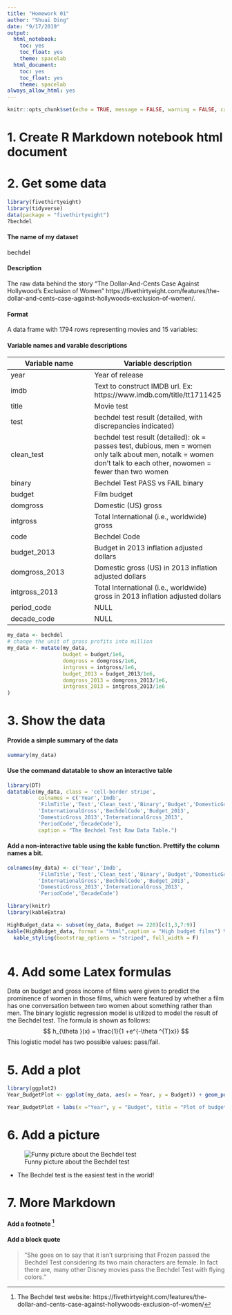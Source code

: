 ```yaml
---
title: "Homework 01"
author: "Shuai Ding"
date: "9/17/2019"
output:
  html_notebook:
    toc: yes
    toc_float: yes
    theme: spacelab
  html_document:
    toc: yes
    toc_float: yes
    theme: spacelab
always_allow_html: yes
---
```

```r
knitr::opts_chunk$set(echo = TRUE, message = FALSE, warning = FALSE, cache=FALSE)
```

# 1. Create R Markdown notebook html document
# 2. Get some data
```r
library(fivethirtyeight)
library(tidyverse)
data(package = "fivethirtyeight")
?bechdel
```
#### The name of my dataset
bechdel

#### Description
The raw data behind the story "The Dollar-And-Cents Case Against Hollywood's Exclusion of Women" https://fivethirtyeight.com/features/the-dollar-and-cents-case-against-hollywoods-exclusion-of-women/.

#### Format
A data frame with 1794 rows representing movies and 15 variables:

#### Variable names and varable descriptions

Variable name  | Variable description
-------------- | --------------------
year           | Year of release
imdb           | Text to construct IMDB url. Ex: https://www.imdb.com/title/tt1711425
title          | Movie test
test           | bechdel test result (detailed, with discrepancies indicated)
clean_test     | bechdel test result (detailed): ok = passes test, dubious, men = women only talk about men, notalk = women don't talk to each other, nowomen = fewer than two women
binary         | Bechdel Test PASS vs FAIL binary
budget         | Film budget
domgross       | Domestic (US) gross
intgross       | Total International (i.e., worldwide) gross
code           | Bechdel Code
budget_2013    | Budget in 2013 inflation adjusted dollars
domgross_2013  | Domestic gross (US) in 2013 inflation adjusted dollars
intgross_2013  | Total International (i.e., worldwide) gross in 2013 inflation adjusted dollars
period_code    | NULL
decade_code    | NULL

```r
my_data <- bechdel
# change the unit of gross profits into million 
my_data <- mutate(my_data,
                  budget = budget/1e6,
                  domgross = domgross/1e6,
                  intgross = intgross/1e6,
                  budget_2013 = budget_2013/1e6,
                  domgross_2013 = domgross_2013/1e6,
                  intgross_2013 = intgross_2013/1e6
)

```

# 3. Show the data
#### Provide a simple summary of the data 
```r
summary(my_data)
```

#### Use the command datatable to show an interactive table
```r
library(DT)
datatable(my_data, class = 'cell-border stripe', 
          colnames = c('Year','Imdb',
          'FilmTitle','Test','Clean_test','Binary','Budget','DomesticGross',
          'InternationalGross','BechdelCode','Budget_2013',
          'DomesticGross_2013','InternationalGross_2013',
          'PeriodCode','DecadeCode'),
          caption = "The Bechdel Test Raw Data Table.")

```
#### Add a non-interactive table using the kable function. Prettify the column names a bit.
```r
colnames(my_data) <- c('Year','Imdb',
          'FilmTitle','Test','Clean_test','Binary','Budget','DomesticGross',
          'InternationalGross','BechdelCode','Budget_2013',
          'DomesticGross_2013','InternationalGross_2013',
          'PeriodCode','DecadeCode')

library(knitr)
library(kableExtra)

HighBudget_data <- subset(my_data, Budget >= 220)[c(1,3,7:9)] 
kable(HighBudget_data, format = "html",caption = "High budget films") %>%
  kable_styling(bootstrap_options = "striped", full_width = F)
  
```
# 4. Add some Latex formulas

Data on budget and gross income of films were given to predict the prominence of women in those films, which were featured by whether a film has one conversation between two women about something rather than men. The binary logistic regression model is utilized to model the result of the Bechdel test. The formula is shown as follows: $$ h_{\theta }(x) = \frac{1}{1 +e^{-\theta ^{T}x}} $$ This logistic model has two possible values: pass/fail.  

# 5. Add a plot
```r
library(ggplot2)
Year_BudgetPlot <- ggplot(my_data, aes(x = Year, y = Budget)) + geom_point(size = 0.5, alpha = 0.8, aes(color = Clean_test)) + scale_y_continuous(limits=c(0,500)) 

Year_BudgetPlot + labs(x ="Year", y = "Budget", title = "Plot of budget by year")

```

# 6. Add a picture

![Funny picture about the Bechdel test](images/bechdel.jpg)

- The Bechdel test is the easiest test in the world!


# 7. More Markdown
#### Add a footnote ^[The Bechdel test website: https://fivethirtyeight.com/features/the-dollar-and-cents-case-against-hollywoods-exclusion-of-women/]

#### Add a block quote

> "She goes on to say that it isn’t surprising that Frozen passed the Bechdel Test considering its two main characters are female. In fact there are, many other Disney movies pass the Bechdel Test with flying colors."